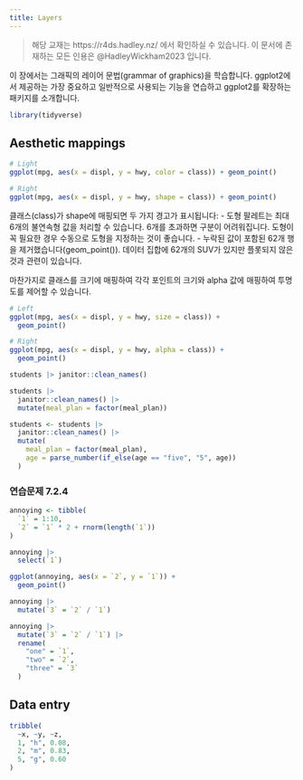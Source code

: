 ```yaml
---
title: Layers
---
```


> 해당 교재는 https://r4ds.hadley.nz/ 에서 확인하실 수 있습니다. 이 문서에 존재하는 모든 인용은 @HadleyWickham2023 입니다.

이 장에서는 그래픽의 레이어 문법(grammar of graphics)을 학습합니다. ggplot2에서 제공하는 가장 중요하고 일반적으로 사용되는 기능을 연습하고 ggplot2를 확장하는 패키지를 소개합니다.

```r
library(tidyverse)
```

## Aesthetic mappings

```r
# Light
ggplot(mpg, aes(x = displ, y = hwy, color = class)) + geom_point()

# Right
ggplot(mpg, aes(x = displ, y = hwy, shape = class)) + geom_point()
```

클래스(class)가 shape에 매핑되면 두 가지 경고가 표시됩니다:
- 도형 팔레트는 최대 6개의 불연속형 값을 처리할 수 있습니다. 6개를 초과하면 구분이 어려워집니다. 도형이 꼭 필요한 경우 수동으로 도형을 지정하는 것이 좋습니다.
- 누락된 값이 포함된 62개 행을 제거했습니다(geom_point()). 데이터 집합에 62개의 SUV가 있지만 플롯되지 않은 것과 관련이 있습니다.

마찬가지로 클래스를 크기에 매핑하여 각각 포인트의 크기와 alpha 값에 매핑하여 투명도를 제어할 수 있습니다.

```r
# Left
ggplot(mpg, aes(x = displ, y = hwy, size = class)) +
  geom_point()

# Right
ggplot(mpg, aes(x = displ, y = hwy, alpha = class)) +
  geom_point()
```

```r
students |> janitor::clean_names()
```

```r
students |>
  janitor::clean_names() |>
  mutate(meal_plan = factor(meal_plan))
```

```r
students <- students |>
  janitor::clean_names() |>
  mutate(
    meal_plan = factor(meal_plan),
    age = parse_number(if_else(age == "five", "5", age))
  )
```

### 연습문제 7.2.4

```r
annoying <- tibble(
  `1` = 1:10,
  `2` = `1` * 2 + rnorm(length(`1`))
)

annoying |>
  select(`1`)

ggplot(annoying, aes(x = `2`, y = `1`)) +
  geom_point()

annoying |>
  mutate(`3` = `2` / `1`)

annoying |>
  mutate(`3` = `2` / `1`) |>
  rename(
    "one" = `1`,
    "two" = `2`,
    "three" = `3`
  )
```

## Data entry

```r
tribble(
  ~x, ~y, ~z,
  1, "h", 0.08,
  2, "m", 0.83,
  5, "g", 0.60
)
```

